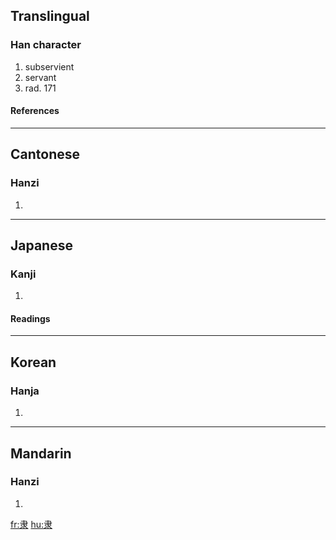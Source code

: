 {{see|隸}}<!-- may be replaced by zh-forms -->

==Translingual==
===Han character===
{{Han char|rn=171|rad=隶|as=00|sn=8|four=|canj=中水 (LE)}}
# subservient
# servant
# rad. 171
====References====
{{Han ref|kx=1363.220|dkj=41923|dj=1867.100|hdz=74323.010|uh=96B6|ud=38582}}
----
==Cantonese==
===Hanzi===
{{yue-hanzi|jyut=|y=dai6}}
# {{defn|Cantonese}}
----
==Japanese==
===Kanji===
{{ja-kanji|grade=|rs=隶00}}
# {{defn|Japanese}}
====Readings====
{{ja-readings|on=[[たい]] (tai), [[だい]] (dai), [[い]] (i)|kun=[[およぶ]] (oyobu)}}
----
==Korean==
===Hanja===
{{ko-hanja|hangeul=이|eumhun=|rv=i|mr=i|y=i}}
# {{defn|Korean}}
----
==Mandarin==
===Hanzi===
{{cmn-hanzi|tra=隸|pin=[[lì]] (li4)|wg=li<sup>4</sup>}}
# {{defn|Mandarin}}

[[fr:隶]]
[[hu:隶]]